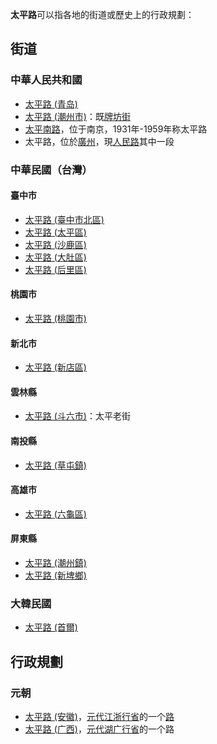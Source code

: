 '''太平路'''可以指各地的街道或歷史上的行政規劃：
==街道==
===中華人民共和國===
*[[太平路_(青岛)|太平路 (青岛)]]
*[[太平路_(潮州市)|太平路 (潮州市)]]：既[[牌坊街|牌坊街]]
*[[太平南路|太平南路]]，位于南京，1931年-1959年称太平路
*太平路，位於[[廣州|廣州]]，現[[人民路_(广州)|人民路]]其中一段

===中華民國（台灣）===
====臺中市====
* [[太平路_(臺中市北區)|太平路 (臺中市北區)]]
* [[太平路_(太平區)|太平路 (太平區)]]
* [[太平路_(沙鹿區)|太平路 (沙鹿區)]]
* [[太平路_(大肚區)|太平路 (大肚區)]]
* [[太平路_(后里區)|太平路 (后里區)]]

====桃園市====
* [[太平路_(桃園市)|太平路 (桃園市)]]
====新北市====
* [[太平路_(新店區)|太平路 (新店區)]]
====雲林縣====
* [[太平路_(斗六市)|太平路 (斗六市)]]：太平老街
====南投縣====
* [[太平路_(草屯鎮)|太平路 (草屯鎮)]]
====高雄市====
* [[太平路_(六龜區)|太平路 (六龜區)]]
====屏東縣====
* [[太平路_(潮州鎮)|太平路 (潮州鎮)]]
* [[太平路_(新埤鄉)|太平路 (新埤鄉)]]
===大韓民國===
* [[太平路_(首爾)|太平路 (首爾)]]
== 行政規劃 ==
===元朝===
* [[太平路_(安徽)|太平路 (安徽)]]，[[元代|元代]][[江浙行省|江浙行省]]的一个[[路|路]]
* [[太平路_(广西)|太平路 (广西)]]，[[元代|元代]][[湖广行省|湖广行省]]的一个路

{{disambig|Cat=街道名消歧义}}